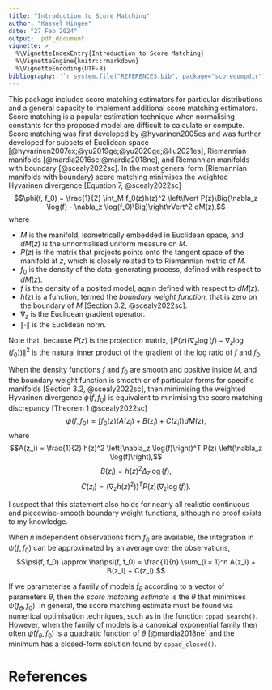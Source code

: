 ```yaml
---
title: "Introduction to Score Matching"
author: "Kassel Hingee"
date: "27 Feb 2024"
output:  pdf_document
vignette: >
  %\VignetteIndexEntry{Introduction to Score Matching}
  %\VignetteEngine{knitr::rmarkdown}
  %\VignetteEncoding{UTF-8}
bibliography: '`r system.file("REFERENCES.bib", package="scorecompdir")`'
---
```


This package includes score matching estimators for particular distributions and a general capacity to implement additional score matching estimators.
Score matching is a popular estimation technique when normalising constants for the proposed model are difficult to calculate or compute.
Score matching was first developed by @hyvarinen2005es and was further developed for subsets of Euclidean space [@hyvarinen2007ex;@yu2019ge;@yu2020ge;@liu2021es], Riemannian manifolds [@mardia2016sc;@mardia2018ne],
 and Riemannian manifolds with boundary [@scealy2022sc].
In the most general form (Riemannian manifolds with boundary) score matching minimises the weighted Hyvarinen divergence [Equation 7, @scealy2022sc] 
$$\phi(f, f_0) =  \frac{1}{2} \int_M f_0(z)h(z)^2 \left\lVert P(z)\Big(\nabla_z \log(f) - \nabla_z \log(f_0)\Big)\right\rVert^2 dM(z),$$
 where

 + $M$ is the manifold, isometrically embedded in Euclidean space, and $dM(z)$ is the unnormalised uniform measure on $M$.
 + $P(z)$ is the matrix that projects points onto the tangent space of the manifold at $z$, which is closely related to to Riemannian metric of $M$.
 + $f_0$ is the density of the data-generating process, defined with respect to $dM(z)$.
 + $f$ is the density of a posited model, again defined with respect to $dM(z)$.
 + $h(z)$ is a function, termed the *boundary weight function*, that is zero on the boundary of $M$ [Section 3.2, @scealy2022sc].
 + $\nabla_z$ is the Euclidean gradient operator.
 + $\lVert \cdot \rVert$ is the Euclidean norm.
 
 Note that, because $P(z)$ is the projection matrix, $\left\lVert P(z)\Big(\nabla_z \log(f) - \nabla_z \log(f_0)\Big)\right\rVert^2$ is the natural inner product of the gradient of the log ratio of $f$ and $f_0$.

 When the density functions $f$ and $f_0$ are smooth and positive inside $M$,
 and the boundary weight function is smooth or of particular forms for specific manifolds [Section 3.2, @scealy2022sc],
 then minimising the weighted Hyvarinen divergence $\phi(f, f_0)$ is equivalent to minimising the score matching discrepancy [Theorem 1 @scealy2022sc]
  $$\psi(f, f_0) = \int f_0(z)\big(A(z_i) + B(z_i) + C(z_i)\big)dM(z),$$
 where 
 $$A(z_i) = \frac{1}{2} h(z)^2 \left(\nabla_z \log(f)\right)^T P(z) \left(\nabla_z \log(f)\right),$$
 $$B(z_i) = h(z)^2\Delta_z\log(f),$$
 $$C(z_i) = \left(\nabla_z h(z)^2)\right)^T P(z) \left(\nabla_z \log(f)\right).$$

I suspect that this statement also holds for nearly all realistic continuous and piecewise-smooth boundary weight functions, although no proof exists to my knowledge.

 When $n$ independent observations from $f_0$ are available, the integration in $\psi(f, f_0)$ can be approximated by an average over the observations, 
  $$\psi(f, f_0) \approx \hat\psi(f, f_0) = \frac{1}{n} \sum_{i = 1}^n A(z_i) + B(z_i) + C(z_i).$$

If we parameterise a family of models $f_\theta$ according to a vector of parameters $\theta$, then the *score matching estimate* is the $\theta$ that minimises $\hat\psi(f_\theta, f_0)$.
In general, the score matching estimate must be found via numerical optimisation techniques, such as in the function `cppad_search()`.
However, when the family of models is a canonical exponential family then often $\hat\psi(f_\theta, f_0)$ is a quadratic function of $\theta$ [@mardia2018ne] and the minimum has a closed-form solution found by `cppad_closed()`.

# References

